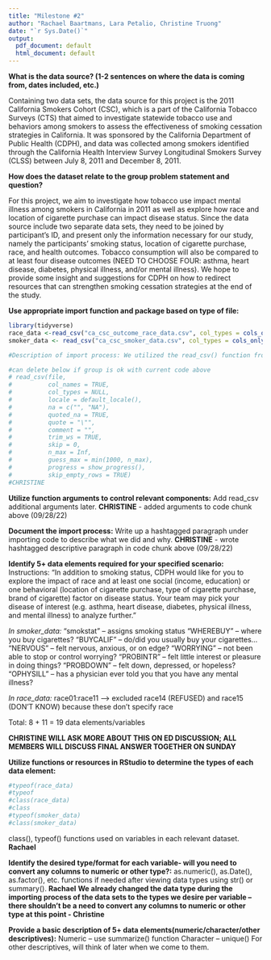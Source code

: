 ```yaml
---
title: "Milestone #2"
author: "Rachael Baartmans, Lara Petalio, Christine Truong"
date: "`r Sys.Date()`"
output:
  pdf_document: default
  html_document: default
---
```


**What is the data source? (1-2 sentences on where the data is coming from, dates included, etc.)**

Containing two data sets, the data source for this project is the 2011 California Smokers Cohort (CSC), which is a part of the California Tobacco Surveys (CTS) that aimed to investigate statewide tobacco use and behaviors among smokers to assess the effectiveness of smoking cessation strategies in California. It was sponsored by the California Department of Public Health (CDPH), and data was collected among smokers identified through the California Health Interview Survey Longitudinal Smokers Survey (CLSS) between July 8, 2011 and December 8, 2011.
\newline

**How does the dataset relate to the group problem statement and question?**

For this project, we aim to investigate how tobacco use impact mental illness among smokers in California in 2011 as well as explore how race and location of cigarette purchase can impact disease status. Since the data source include two separate data sets, they need to be joined by participant's ID, and present only the information necessary for our study, namely the participants' smoking status, location of cigarette purchase, race, and health outcomes. Tobacco consumption will also be compared to at least four disease outcomes (NEED TO CHOOSE FOUR: asthma, heart disease, diabetes, physical illness, and/or mental illness). We hope to provide some insight and suggestions for CDPH on how to redirect resources that can strengthen smoking cessation strategies at the end of the study.
\newline


**Use appropriate import function and package based on type of file:**

```r
library(tidyverse)
race_data <-read_csv("ca_csc_outcome_race_data.csv", col_types = cols_only(NERVOUS = col_factor(), WORRYING = col_factor(), PROBINTR = col_factor(), PROBDOWN = col_factor(), OPHYSILL = col_factor(), race01 = col_factor(), race02 = col_factor(), race03 = col_factor(), race04 = col_factor(), race05 = col_factor(), race06 = col_factor(), race07 = col_factor(), race08 = col_factor(), race09 = col_factor(), race10 = col_factor(), race11 = col_factor()))
smoker_data <- read_csv("ca_csc_smoker_data.csv", col_types = cols_only(smokstat = col_factor(), WHEREBUY = col_character(), BUYCALIF = col_character()))

#Description of import process: We utilized the read_csv() function from the R readr package to import/read in our two csv-formatted data sets (one at a time) that contain information regarding the demographics, behaviors, smoking status, disease outcome, and race of individuals in the 2011 California Smokers Cohort. For the arguments of the read_csv() function, we only used col_types in order to specify the data types we wanted each column in the data sets to be imported as; no other arguments were deemed necessary to include in our code, as the data sets did not initially appear to have any missing values read incorrectly by R (i.e., not "NA") or any mislabeled columns or empty rows. We also included a nested function of cols_only() within the col_types argument so that we could read in only a subset of the columns from the original data sets, which were our variables of interest for the this project. In the data set containing demographic/behavioral/race information about the study participants, our variables of interest are NERVOUS, WORRYING, PROBINTR, PROBDOWN, OPHYSILL, race01, race02, race03, race04, race05, race06, race07, race08, race09, race10. In the data set containing smoking status/location of cigarette purchase/disease outcomes, our variables of interest are smokstat, WHEREBUY, and BUYCALIF. When our group imported each data set into R separately with the read_csv() function, we also assigned each subsetted csv to separate objects, which are called race_data and smoker_data.

#can delete below if group is ok with current code above
# read_csv(file,
#          col_names = TRUE,
#          col_types = NULL,
#          locale = default_locale(),
#          na = c("", "NA"),
#          quoted_na = TRUE,
#          quote = "\"",
#          comment = "", 
#          trim_ws = TRUE, 
#          skip = 0,
#          n_max = Inf, 
#          guess_max = min(1000, n_max),
#          progress = show_progress(), 
#          skip_empty_rows = TRUE)
#CHRISTINE
```
**Utilize function arguments to control relevant components:**
Add read_csv additional arguments later.
**CHRISTINE** - added arguments to code chunk above (09/28/22)
\newline

**Document the import process:**
Write up a hashtagged paragraph under importing code to describe what we did and why.
**CHRISTINE** - wrote hashtagged descriptive paragraph in code chunk above (09/28/22)
\newline

**Identify 5+ data elements required for your specified scenario:**
\newline Instructions: "In addition to smoking status, CDPH would like for you to explore the impact of race and at least one social (income, education) or one behavioral (location of cigarette purchase, type of cigarette purchase, brand of cigarette) factor on disease status. Your team may pick your disease of interest (e.g. asthma, heart disease, diabetes, physical illness, and mental illness) to analyze further."


_In smoker_data:_
\newline "smokstat" -- assigns smoking status
\newline "WHEREBUY" -- where you buy cigarettes?
\newline "BUYCALIF" -- do/did you usually buy your cigarettes...
\newline "NERVOUS" -- felt nervous, anxious, or on edge?
\newline "WORRYING" -- not been able to stop or control worrying?
\newline "PROBINTR" -- felt little interest or pleasure in doing things?
\newline "PROBDOWN" -- felt down, depressed, or hopeless?
\newline "OPHYSILL" -- has a physician ever told you that you have any mental illness?

_In race_data:_
\newline race01:race11 --> excluded race14 (REFUSED) and race15 (DON'T KNOW) because these don't specify race

Total: 8 + 11 = 19 data elements/variables

**CHRISTINE WILL ASK MORE ABOUT THIS ON ED DISCUSSION; ALL MEMBERS WILL DISCUSS FINAL ANSWER TOGETHER ON SUNDAY**

**Utilize functions or resources in RStudio to determine the types of each data element:**
```r
#typeof(race_data)
#typeof
#class(race_data)
#class
#typeof(smoker_data)
#class(smoker_data)
```

class(), typeof() functions used on variables in each relevant dataset.
**Rachael**
\newline

**Identify the desired type/format for each variable- will you need to convert any columns to numeric or other type?:**
as.numeric(), as.Date(), as.factor(), etc. functions if needed after viewing data types using str() or summary().
**Rachael**
**We already changed the data type during the importing process of the data sets to the types we desire per variable -- there shouldn't be a need to convert any columns to numeric or other type at this point - Christine**
\newline

**Provide a basic description of 5+ data elements(numeric/character/other descriptives):**
Numeric -- use summarize() function
Character -- unique()
For other descriptives, will think of later when we come to them.
